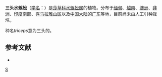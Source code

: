 {{Speciesbox 
| taxon = Kyllinga triceps
| authority = Rottb.
}}
'''三头水蜈蚣'''（[[学名|学名]]：{{lang|la|''Kyllinga triceps''}}）是[[莎草科|莎草科]][[水蜈蚣属|水蜈蚣属]]的植物。分布于[[缅甸|缅甸]]、[[越南|越南]]、[[澳洲|澳洲]]、[[非洲|非洲]]、[[印度南部|印度南部]]、[[喜马拉雅山区|喜马拉雅山区]]以及[[中国大陆|中国大陆]]的[[广东|广东]]等地，目前尚未由人工引种栽培。

种名''triceps''意为三头的。

== 参考文献 ==
<div class="references-small">
* {{cite web| url =http://www.bioinfo.cn/db05/KmzwSpecies.php?action=view&id=7130| title =三头水蜈蚣| work =《中国高等植物数据库全库》| publisher =中国科学院微生物研究所| author =昆明植物研究所| accessdate =2009-02-19| deadurl =yes| archiveurl =https://web.archive.org/web/20160305055310/http://www.bioinfo.cn/db05/KmzwSpecies.php?action=view&id=7130| archivedate =2016-03-05}}
</div>
{{Taxonbar|from=Q10865722}}

[[Category:水蜈蚣属|S]]